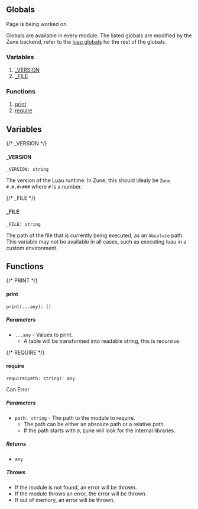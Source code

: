 ## Globals


<Callout type="info" emoji="ℹ️">Page is being worked on.</Callout>

Globals are available in every module. The listed globals are modified by the Zune backend, refer to the [luau globals](https://luau.org/library#global-functions)
for the rest of the globals.

### Variables
1. [_VERSION](#_version)
2. [_FILE](#_file)

### Functions
1. [print](#print)
2. [require](#require)

## Variables
{/* _VERSION */}
#### _VERSION
```luau
_VERSION: string
```
The version of the Luau runtime.
In Zune, this should idealy be `Zune #.#.#+###` where `#` is a number.

{/* _FILE */}
#### _FILE
```luau
_FILE: string
```
The path of the file that is currently being executed, as an `Absolute` path.
This variable may not be available in all cases, such as executing luau in a custom environment.

## Functions
{/* PRINT */}
#### print
```luau
print(...any): ()
```
##### Parameters
- `...any` - Values to print.
  - A table will be transformed into readable string, this is recursive.

{/* REQUIRE */}
#### require
```luau
require(path: string): any
```
<Callout type="warning" emoji="️⚠️">Can Error</Callout>
##### Parameters
- `path: string` - The path to the module to require.
  - The path can be either an absolute path or a relative path.
  - If the path starts with `@`, zune will look for the internal libraries.
##### Returns
- `any`
##### Throws
- If the module is not found, an error will be thrown.
- If the module throws an error, the error will be thrown.
- If out of memory, an error will be thrown.
